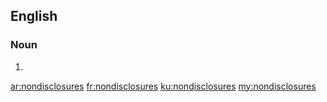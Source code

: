 ==English==

===Noun===
{{head|en|noun plural form}}

# {{plural of|nondisclosure|lang=en}}

[[ar:nondisclosures]]
[[fr:nondisclosures]]
[[ku:nondisclosures]]
[[my:nondisclosures]]